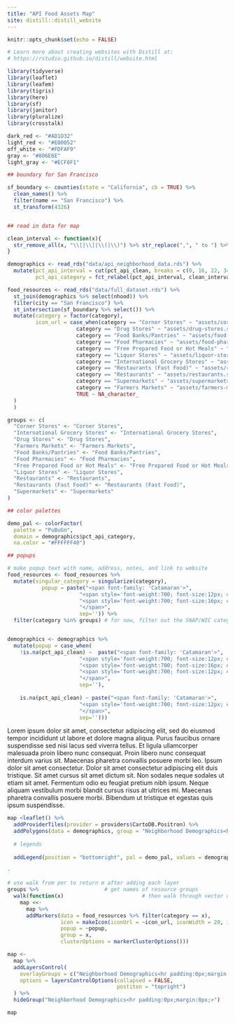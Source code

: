 ```yaml
---
title: "API Food Assets Map"
site: distill::distill_website
---
```


```r
knitr::opts_chunk$set(echo = FALSE)

# Learn more about creating websites with Distill at:
# https://rstudio.github.io/distill/website.html

```

```r
library(tidyverse)
library(leaflet)
library(leafem)
library(tigris)
library(here)
library(sf)
library(janitor)
library(pluralize)
library(crosstalk)
```

```r
dark_red <- "#AD1D32"
light_red <- "#E00052"
off_white <- "#FDFAF9"
gray <- "#806E6E"
light_gray <- "#ECF0F1"
```

```r
## boundary for San Francisco

sf_boundary <- counties(state = "California", cb = TRUE) %>%
  clean_names() %>%
  filter(name == "San Francisco") %>%
  st_transform(4326)


## read in data for map

clean_interval <- function(x){
  str_remove_all(x, "\\[|\\]|\\(|\\)") %>% str_replace(",", " to ") %>% paste0("%")
}

demographics <- read_rds("data/api_neighborhood_data.rds") %>%
  mutate(pct_api_interval = cut(pct_api_clean, breaks = c(0, 16, 22, 34, 44, 100), include.lowest = TRUE, ordered = TRUE),
         pct_api_category = fct_relabel(pct_api_interval, clean_interval))

food_resources <- read_rds("data/full_dataset.rds") %>%
  st_join(demographics %>% select(nhood)) %>%
  filter(city == "San Francisco") %>%
  st_intersection(sf_boundary %>% select()) %>%
  mutate(category = factor(category),
         icon_url = case_when(category == "Corner Stores" ~ "assets/corner-stores.svg",
                      category == "Drug Stores" ~ "assets/drug-stores.svg",
                      category == "Food Banks/Pantries" ~ "assets/food-banks-pantries.svg",
                      category == "Food Pharmacies" ~ "assets/food-pharmacy.svg",
                      category == "Free Prepared Food or Hot Meals" ~ "assets/free-prepared-hot-meals.svg",
                      category == "Liquor Stores" ~ "assets/liquor-stores.svg",
                      category == "International Grocery Stores" ~ "assets/international-grocery-stores.svg",
                      category == "Restaurants (Fast Food)" ~ "assets/restaurants-fast-food.svg",
                      category == "Restaurants" ~ "assets/restaurants.svg",
                      category == "Supermarkets" ~ "assets/supermarkets.svg",
                      category == "Farmers Markets" ~ "assets/farmers-markets.svg",
                      TRUE ~ NA_character_
  )
  )

```



```r
groups <- c(
  "Corner Stores" <- "Corner Stores",
  "International Grocery Stores" <- "International Grocery Stores",
  "Drug Stores" <- "Drug Stores",
  "Farmers Markets" <- "Farmers Markets",
  "Food Banks/Pantries" <- "Food Banks/Pantries",
  "Food Pharmacies" <- "Food Pharmacies",
  "Free Prepared Food or Hot Meals" <- "Free Prepared Food or Hot Meals",
  "Liquor Stores" <- "Liquor Stores",
  "Restaurants" <- "Restaurants",
  "Restaurants (Fast Food)" <- "Restaurants (Fast Food)",
  "Supermarkets" <- "Supermarkets"
)

## color palettes

demo_pal <- colorFactor(
  palette = "PuBuGn",
  domain = demographics$pct_api_category,
  na.color = "#FFFFFF40")

## popups

# make popup text with name, address, notes, and link to website
food_resources <- food_resources %>% 
  mutate(singular_category = singularize(category),
           popup = paste("<span font-family: 'Catamaran'>",
                       "<span style='font-weight:700; font-size:12px; color: #6B7280;'>", singular_category,"</span>", "<br/>",
                       "<span style='font-weight:700; font-size:16px; color: #111827'>", name,"</span>", "<br/>",
                       "</span>",
                       sep='')) %>%
  filter(category %in% groups) # for now, filter out the SNAP/WIC category


demographics <- demographics %>%
  mutate(popup = case_when(
    !is.na(pct_api_clean) ~  paste("<span font-family: 'Catamaran'>",
                       "<span style='font-weight:700; font-size:12px; color: #111827'>", nhood,"<br></span>",
                       "<span style='font-weight:700; font-size:16px; color: #6B7280;'>", pct_api_clean, "% Asian or Pacific Islander alone", "</span>", "<br/>",
                       "<span style='font-weight:700; font-size:12px; color: #111827'>", "2019 5-year ACS","</span>", "<br/>",
                       "</span>",
                       sep=''),
                       
    is.na(pct_api_clean) ~ paste("<span font-family: 'Catamaran'>",
                       "<span style='font-weight:700; font-size:12px; color: #111827'>", nhood,"<br></span>",
                       "</span>",
                       sep='')))


```

Lorem ipsum dolor sit amet, consectetur adipiscing elit, sed do eiusmod tempor incididunt ut labore et dolore magna aliqua. Purus faucibus ornare suspendisse sed nisi lacus sed viverra tellus. Et ligula ullamcorper malesuada proin libero nunc consequat. Proin libero nunc consequat interdum varius sit. Maecenas pharetra convallis posuere morbi leo. Ipsum dolor sit amet consectetur. Dolor sit amet consectetur adipiscing elit duis tristique. Sit amet cursus sit amet dictum sit. Non sodales neque sodales ut etiam sit amet. Fermentum odio eu feugiat pretium nibh ipsum. Neque aliquam vestibulum morbi blandit cursus risus at ultrices mi. Maecenas pharetra convallis posuere morbi. Bibendum ut tristique et egestas quis ipsum suspendisse.



```r

map <leaflet() %>%
  addProviderTiles(provider = providers$CartoDB.Positron) %>%
  addPolygons(data = demographics, group = "Neighborhood Demographics<hr padding:0px;margin:0px;>", fillColor = ~demo_pal(pct_api_category), color = gray, weight = 1, fillOpacity = .8, popup = ~popup) %>%
  
  # legends
  
  addLegend(position = "bottomright", pal = demo_pal, values = demographics$pct_api_category, opacity = .8, title = "% Asian or Pacific Islander<br><span style='font-weight:700; font-size:12px;'>ACS 2019 (5-year), quantile breaks", group = "Neighborhood Demographics<hr padding:0px;margin:0px;>", na.label = "Data not available", labels = c("Less than 16%", "16 to 22%", "22 to 34%", "34 to 44%", "Greater than 44%"))

-
  
# use walk from per to return m after adding each layer
groups %>%                     # get names of resource groups
  walk(function(x)                         # then walk through vector of names one at a time
    map <<-
      map %>%
      addMarkers(data = food_resources %>% filter(category == x),
                 icon = makeIcon(iconUrl = ~icon_url, iconWidth = 20, iconHeight = 60),
                 popup = ~popup,
                 group = x,
                 clusterOptions = markerClusterOptions()))

map <-
  map %>%
  addLayersControl(
    overlayGroups = c("Neighborhood Demographics<hr padding:0px;margin:0px;>",  groups),
    options = layersControlOptions(collapsed = FALSE,
                                   postiton = "topright")
  ) %>%
  hideGroup("Neighborhood Demographics<hr padding:0px;margin:0px;>")

map


```

